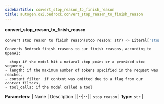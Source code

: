 ```yaml
---
sidebarTitle: convert_stop_reason_to_finish_reason
title: autogen.oai.bedrock.convert_stop_reason_to_finish_reason
---
```


<code class="doc-symbol doc-symbol-heading doc-symbol-function"></code>
#### convert_stop_reason_to_finish_reason

```python
convert_stop_reason_to_finish_reason(stop_reason: str) -> Literal['stop', 'length', 'tool_calls', 'content_filter']
```

    Converts Bedrock finish reasons to our finish reasons, according to OpenAI:
    
    - stop: if the model hit a natural stop point or a provided stop sequence,
    - length: if the maximum number of tokens specified in the request was reached,
    - content_filter: if content was omitted due to a flag from our content filters,
    - tool_calls: if the model called a tool

<b>Parameters:</b>
| Name | Description |
|--|--|
| `stop_reason` | **Type:** `str` |

<br />